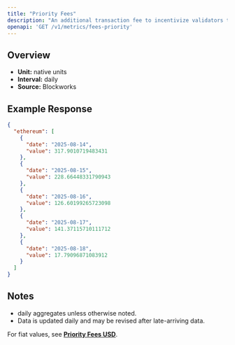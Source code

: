 ```yaml
---
title: "Priority Fees"
description: "An additional transaction fee to incentivize validators to prioritize and execute transactions."
openapi: 'GET /v1/metrics/fees-priority'
---
```


## Overview

- **Unit:** native units
- **Interval:** daily
- **Source:** Blockworks

## Example Response

```json
{
  "ethereum": [
    {
      "date": "2025-08-14",
      "value": 317.9010719483431
    },
    {
      "date": "2025-08-15",
      "value": 228.66448331790943
    },
    {
      "date": "2025-08-16",
      "value": 126.60199265723098
    },
    {
      "date": "2025-08-17",
      "value": 141.37115710111712
    },
    {
      "date": "2025-08-18",
      "value": 17.79096871083912
    }
  ]
}
```

## Notes
- daily aggregates unless otherwise noted.
- Data is updated daily and may be revised after late-arriving data.


<Note>For fiat values, see **[Priority Fees USD](./fees-priority-usd)**.</Note>